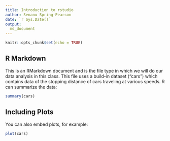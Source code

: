 ```yaml
---
title: Introduction to rstudio
author: Senanu Spring-Pearson
date: `r Sys.Date()`
output:
  md_document
---
```


```r
knitr::opts_chunk$set(echo = TRUE)
```

## R Markdown

This is an RMarkdown document and is the file type in which we will do our data analysis in this class. This file uses a build-in dataset ("cars") which contains data of the stopping distance of cars traveling at various speeds. R can summarize the data:

```r
summary(cars)
```

## Including Plots

You can also embed plots, for example:

```r
plot(cars)
```
